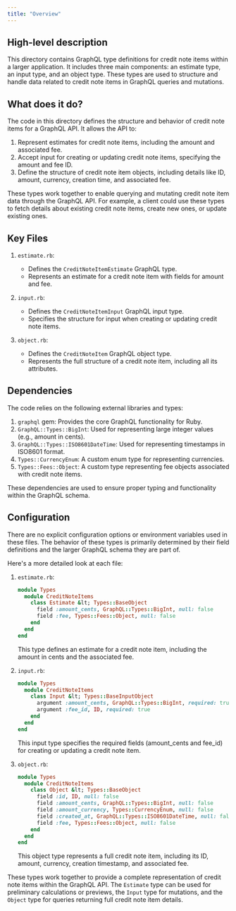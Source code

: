 ```yaml
---
title: "Overview"
---
```


## High-level description
This directory contains GraphQL type definitions for credit note items within a larger application. It includes three main components: an estimate type, an input type, and an object type. These types are used to structure and handle data related to credit note items in GraphQL queries and mutations.

## What does it do?
The code in this directory defines the structure and behavior of credit note items for a GraphQL API. It allows the API to:

1. Represent estimates for credit note items, including the amount and associated fee.
2. Accept input for creating or updating credit note items, specifying the amount and fee ID.
3. Define the structure of credit note item objects, including details like ID, amount, currency, creation time, and associated fee.

These types work together to enable querying and mutating credit note item data through the GraphQL API. For example, a client could use these types to fetch details about existing credit note items, create new ones, or update existing ones.

## Key Files

1. `estimate.rb`:
   - Defines the `CreditNoteItemEstimate` GraphQL type.
   - Represents an estimate for a credit note item with fields for amount and fee.

2. `input.rb`:
   - Defines the `CreditNoteItemInput` GraphQL input type.
   - Specifies the structure for input when creating or updating credit note items.

3. `object.rb`:
   - Defines the `CreditNoteItem` GraphQL object type.
   - Represents the full structure of a credit note item, including all its attributes.

## Dependencies
The code relies on the following external libraries and types:

1. `graphql` gem: Provides the core GraphQL functionality for Ruby.
2. `GraphQL::Types::BigInt`: Used for representing large integer values (e.g., amount in cents).
3. `GraphQL::Types::ISO8601DateTime`: Used for representing timestamps in ISO8601 format.
4. `Types::CurrencyEnum`: A custom enum type for representing currencies.
5. `Types::Fees::Object`: A custom type representing fee objects associated with credit note items.

These dependencies are used to ensure proper typing and functionality within the GraphQL schema.

## Configuration
There are no explicit configuration options or environment variables used in these files. The behavior of these types is primarily determined by their field definitions and the larger GraphQL schema they are part of.

Here's a more detailed look at each file:

1. `estimate.rb`:
   ```ruby
   module Types
     module CreditNoteItems
       class Estimate &lt; Types::BaseObject
         field :amount_cents, GraphQL::Types::BigInt, null: false
         field :fee, Types::Fees::Object, null: false
       end
     end
   end
   ```
   This type defines an estimate for a credit note item, including the amount in cents and the associated fee.

2. `input.rb`:
   ```ruby
   module Types
     module CreditNoteItems
       class Input &lt; Types::BaseInputObject
         argument :amount_cents, GraphQL::Types::BigInt, required: true
         argument :fee_id, ID, required: true
       end
     end
   end
   ```
   This input type specifies the required fields (amount_cents and fee_id) for creating or updating a credit note item.

3. `object.rb`:
   ```ruby
   module Types
     module CreditNoteItems
       class Object &lt; Types::BaseObject
         field :id, ID, null: false
         field :amount_cents, GraphQL::Types::BigInt, null: false
         field :amount_currency, Types::CurrencyEnum, null: false
         field :created_at, GraphQL::Types::ISO8601DateTime, null: false
         field :fee, Types::Fees::Object, null: false
       end
     end
   end
   ```
   This object type represents a full credit note item, including its ID, amount, currency, creation timestamp, and associated fee.

These types work together to provide a complete representation of credit note items within the GraphQL API. The `Estimate` type can be used for preliminary calculations or previews, the `Input` type for mutations, and the `Object` type for queries returning full credit note item details.